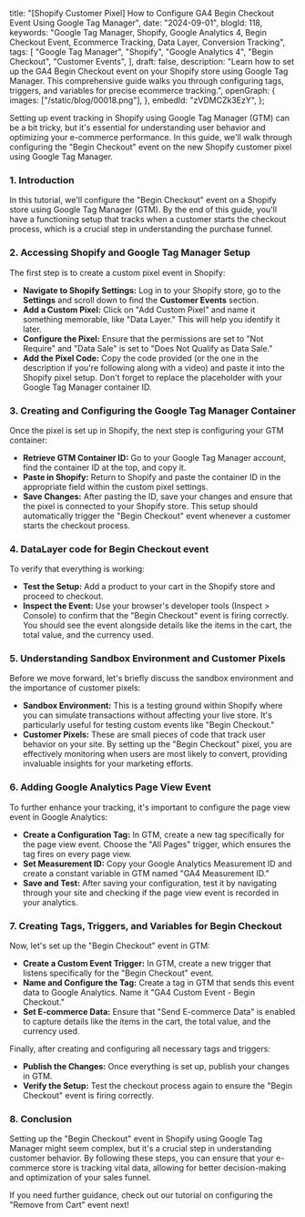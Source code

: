   title:
    "[Shopify Customer Pixel] How to Configure GA4 Begin Checkout Event Using Google Tag Manager",
  date: "2024-09-01",
  blogId: 118,
  keywords:
    "Google Tag Manager, Shopify, Google Analytics 4, Begin Checkout Event, Ecommerce Tracking, Data Layer, Conversion Tracking",
  tags: [
    "Google Tag Manager",
    "Shopify",
    "Google Analytics 4",
    "Begin Checkout",
    "Customer Events",
  ],
  draft: false,
  description:
    "Learn how to set up the GA4 Begin Checkout event on your Shopify store using Google Tag Manager. This comprehensive guide walks you through configuring tags, triggers, and variables for precise ecommerce tracking.",
  openGraph: {
    images: ["/static/blog/00018.png"],
  },
  embedId: "zVDMCZk3EzY",
};

Setting up event tracking in Shopify using Google Tag Manager (GTM) can be a bit tricky, but it's essential for understanding user behavior and optimizing your e-commerce performance. In this guide, we'll walk through configuring the "Begin Checkout" event on the new Shopify customer pixel using Google Tag Manager.

### 1. Introduction

In this tutorial, we'll configure the "Begin Checkout" event on a Shopify store using Google Tag Manager (GTM). By the end of this guide, you'll have a functioning setup that tracks when a customer starts the checkout process, which is a crucial step in understanding the purchase funnel.

### 2. Accessing Shopify and Google Tag Manager Setup

The first step is to create a custom pixel event in Shopify:

- **Navigate to Shopify Settings:** Log in to your Shopify store, go to the **Settings** and scroll down to find the **Customer Events** section.
- **Add a Custom Pixel:** Click on "Add Custom Pixel" and name it something memorable, like "Data Layer." This will help you identify it later.
- **Configure the Pixel:** Ensure that the permissions are set to "Not Require" and "Data Sale" is set to "Does Not Qualify as Data Sale."
- **Add the Pixel Code:** Copy the code provided (or the one in the description if you're following along with a video) and paste it into the Shopify pixel setup. Don't forget to replace the placeholder with your Google Tag Manager container ID.

### 3. Creating and Configuring the Google Tag Manager Container

Once the pixel is set up in Shopify, the next step is configuring your GTM container:

- **Retrieve GTM Container ID:** Go to your Google Tag Manager account, find the container ID at the top, and copy it.
- **Paste in Shopify:** Return to Shopify and paste the container ID in the appropriate field within the custom pixel settings.
- **Save Changes:** After pasting the ID, save your changes and ensure that the pixel is connected to your Shopify store. This setup should automatically trigger the "Begin Checkout" event whenever a customer starts the checkout process.

### 4. DataLayer code for Begin Checkout event

To verify that everything is working:

- **Test the Setup:** Add a product to your cart in the Shopify store and proceed to checkout.
- **Inspect the Event:** Use your browser's developer tools (Inspect > Console) to confirm that the "Begin Checkout" event is firing correctly. You should see the event alongside details like the items in the cart, the total value, and the currency used.

<DataLayerCodeBlock fileName="begin_checkout.js" />

### 5. Understanding Sandbox Environment and Customer Pixels

Before we move forward, let's briefly discuss the sandbox environment and the importance of customer pixels:

- **Sandbox Environment:** This is a testing ground within Shopify where you can simulate transactions without affecting your live store. It's particularly useful for testing custom events like "Begin Checkout."
- **Customer Pixels:** These are small pieces of code that track user behavior on your site. By setting up the "Begin Checkout" pixel, you are effectively monitoring when users are most likely to convert, providing invaluable insights for your marketing efforts.

### 6. Adding Google Analytics Page View Event

To further enhance your tracking, it's important to configure the page view event in Google Analytics:

- **Create a Configuration Tag:** In GTM, create a new tag specifically for the page view event. Choose the "All Pages" trigger, which ensures the tag fires on every page view.
- **Set Measurement ID:** Copy your Google Analytics Measurement ID and create a constant variable in GTM named "GA4 Measurement ID."
- **Save and Test:** After saving your configuration, test it by navigating through your site and checking if the page view event is recorded in your analytics.

### 7. Creating Tags, Triggers, and Variables for Begin Checkout

Now, let's set up the "Begin Checkout" event in GTM:

- **Create a Custom Event Trigger:** In GTM, create a new trigger that listens specifically for the "Begin Checkout" event.
- **Name and Configure the Tag:** Create a tag in GTM that sends this event data to Google Analytics. Name it "GA4 Custom Event - Begin Checkout."
- **Set E-commerce Data:** Ensure that "Send E-commerce Data" is enabled to capture details like the items in the cart, the total value, and the currency used.

Finally, after creating and configuring all necessary tags and triggers:

- **Publish the Changes:** Once everything is set up, publish your changes in GTM.
- **Verify the Setup:** Test the checkout process again to ensure the "Begin Checkout" event is firing correctly.

### 8. Conclusion

Setting up the "Begin Checkout" event in Shopify using Google Tag Manager might seem complex, but it's a crucial step in understanding customer behavior. By following these steps, you can ensure that your e-commerce store is tracking vital data, allowing for better decision-making and optimization of your sales funnel.

If you need further guidance, check out our tutorial on configuring the "Remove from Cart" event next!
